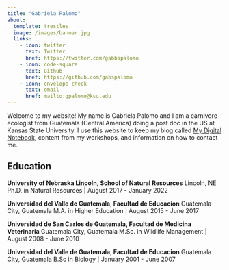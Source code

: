 ```yaml
---
title: "Gabriela Palomo"
about: 
  template: trestles
  image: /images/banner.jpg
  links: 
    - icon: twitter
      text: Twitter
      href: https://twitter.com/gabbspalomo
    - icon: code-square
      text: Github
      href: https://github.com/gabspalomo
    - icon: envelope-check
      text: email 
      href: mailto:gpalomo@ksu.edu
---
```


<!-- <img src="/images/IMG_20160506_131437.jpg" height="300" class="center"/> <img src="/images/DSC09144.JPG" height="300" class="center"/> <img src="/images/DSC00750.JPG" height="300" class="center"/>  -->


<!-- :::{layout="[[-0.05,1,-0.05]]"} -->

<!-- <img src="/images/banner.jpg" height="300" class="center"/>  -->

::: {.column-page}

Welcome to my website! My name is Gabriela Palomo and I am a carnivore ecologist from Guatemala (Central America) doing a post doc in the US at Kansas State University. I use this website to keep my blog called [My Digital Notebook](blog.html), content from my workshops, and information on how to contact me. 

## Education 

**University of Nebraska Lincoln, School of Natural Resources**
Lincoln, NE
Ph.D. in Natural Resources | August 2017 - January 2022

**Universidad del Valle de Guatemala, Facultad de Educacion**
Guatemala City, Guatemala
M.A. in Higher Education | August 2015 - June 2017

**Universidad de San Carlos de Guatemala, Facultad de Medicina Veterinaria** 
Guatemala City, Guatemala
M.Sc. in Wildlife Management | August 2008 - June 2010

**Universidad del Valle de Guatemala, Facultad de Educacion**
Guatemala City, Guatemala
B.Sc in Biology | January 2001 - June 2007

<p></p>

:::

